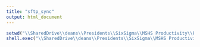 ```yaml
---
title: "sftp_sync"
output: html_document
---
```


```r
setwd("\\SharedDrive\\deans\\Presidents\\SixSigma\\MSHS Productivity\\Productivity\\Universal Data\\Labor\\Raw Data\\WinSCP")
shell.exec("\\SharedDrive\\deans\\Presidents\\SixSigma\\MSHS Productivity\\Productivity\\Universal Data\\Labor\\Raw Data\\WinSCP\\sync_to_network.bat")
```

